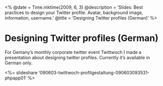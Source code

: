 <%
  @date = Time.mktime(2009, 6, 3)
  @description = 'Slides: Best practices to design your Twitter profile. Avatar, background image, information, username.'
  @title = 'Designing Twitter profiles (German)'
%>

Designing Twitter profiles (German)
===================================

For Gemany’s monthly corporate twitter event Twittwoch I made a presentation about designing twitter profiles. Currently it’s available in German only.

<%= slideshare '090603-twittwoch-profilgestaltung-090603093531-phpapp01' %>
